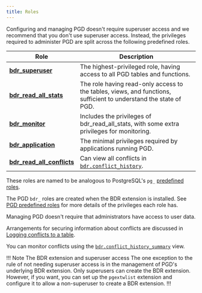 ```yaml
---
title: Roles
---
```


Configuring and managing PGD doesn't require superuser access and we recommend that
you don't use superuser access. Instead, the privileges required to administer
PGD are split across the following predefined roles.

 | Role                       | Description                                                                                                      |
 |----------------------------|------------------------------------------------------------------------------------------------------------------|
 | [**bdr_superuser**](pgd-predefined-roles/#bdr_superuser)          | The highest-privileged role, having access to all PGD tables and functions.                                      |
 | [**bdr_read_all_stats**](pgd-predefined-roles/#bdr_read_all_stats)     | The role having read-only access to the tables, views, and functions, sufficient to understand the state of PGD. |
 | [**bdr_monitor**](pgd-predefined-roles/#bdr_monitor)            | Includes the privileges of bdr_read_all_stats, with some extra privileges for monitoring.                        |
 | [**bdr_application**](pgd-predefined-roles/#bdr_application)        | The minimal privileges required by applications running PGD.                                                     |
 | [**bdr_read_all_conflicts**](pgd-predefined-roles/#bdr_read_all_conflicts) | Can view all conflicts in [`bdr.conflict_history`](/pgd/5.6/reference/catalogs-visible#bdrconflict_history).  |


These roles are named to be analogous to PostgreSQL's `pg_` [predefined
roles](https://www.postgresql.org/docs/current/predefined-roles.html).

The PGD `bdr_` roles are created when the BDR extension is installed. See [PGD
predefined roles](pgd-predefined-roles) for more details of the privileges each
role has.

Managing PGD doesn't require that administrators have access to user data.

Arrangements for securing information about conflicts are discussed in
[Logging conflicts to a table](/pgd/5.6/reference/conflict_functions#logging-conflicts-to-a-table).

You can monitor conflicts using the [`bdr.conflict_history_summary`](/pgd/5.6/reference/catalogs-visible#bdrconflict_history_summary) view.

!!! Note The BDR extension and superuser access
The one exception to the rule of not needing superuser access is in the
management of PGD's underlying BDR extension. Only superusers can create the BDR
extension. However, if you want, you can set up the `pgextwlist` extension and
configure it to allow a non-superuser to create a BDR extension.
!!!
